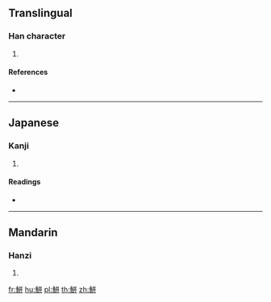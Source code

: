 {{character info/new}}
==Translingual==

===Han character===
{{Han char|rn=195|rad=魚|as=06|sn=17|four=|canj=NFTT}}

# {{defn|Han|sort=魚06}}

====References====
* {{Han ref|kx=1469.190|dkj=46124|dj=2002.160|hdz=74689.040|uh=9BA9|ud=39849}}

----

==Japanese==

===Kanji===
{{ja-kanji|grade=|rs=魚06}}

# {{defn|lang=ja|sort=魚06}}

====Readings====
* {{ja-readings|on=[[ほう]] (hō), [[びょう]] (byō), [[へい]] (hei), [[ひつ]] (hitsu), [[びち]] (bichi)|kun=[[にごい]] (nigoi), [[あみ]] (ami)}}

----

==Mandarin==

===Hanzi===
{{cmn-hanzi|pin=[[bìng]] ([[bing4]]), [[jiāo]] ([[jiao1]])|wg=ping<sup>4</sup>, chiao<sup>1</sup>}}

# {{defn|lang=cmn|sort=魚06}}

[[fr:鮩]]
[[hu:鮩]]
[[pl:鮩]]
[[th:鮩]]
[[zh:鮩]]